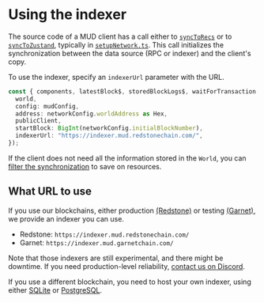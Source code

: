 
# Using the indexer

The source code of a MUD client has a call either to [`syncToRecs`](https://github.com/latticexyz/mud/blob/main/packages/store-sync/src/recs/syncToRecs.ts#L21-L82) or to [`syncToZustand`](https://github.com/latticexyz/mud/blob/main/packages/store-sync/src/zustand/syncToZustand.ts#L33-L74), typically in [`setupNetwork.ts`](https://github.com/latticexyz/mud/blob/main/templates/react/packages/client/src/mud/setupNetwork.ts#L74-L79).
This call initializes the synchronization between the data source (RPC or indexer) and the client's copy.

To use the indexer, specify an `indexerUrl` parameter with the URL.

<CollapseCode>

```ts {7}
const { components, latestBlock$, storedBlockLogs$, waitForTransaction } = await syncToRecs({
  world,
  config: mudConfig,
  address: networkConfig.worldAddress as Hex,
  publicClient,
  startBlock: BigInt(networkConfig.initialBlockNumber),
  indexerUrl: "https://indexer.mud.redstonechain.com/",
});
```

</CollapseCode>

If the client does not need all the information stored in the `World`, you can [filter the synchronization](/guides/hello-world/filter-sync) to save on resources.

## What URL to use

If you use our blockchains, either production [(Redstone)](https://redstone.xyz/docs/network-info) or testing [(Garnet)](https://garnetchain.com/docs/network-info), we provide an indexer you can use.

- Redstone: `https://indexer.mud.redstonechain.com/`
- Garnet: `https://indexer.mud.garnetchain.com/`

Note that those indexers are still experimental, and there might be downtime.
If you need production-level reliability, [contact us on Discord](https://lattice.xyz/discord).

If you use a different blockchain, you need to host your own indexer, using either [SQLite](sqlite-indexer) or [PostgreSQL](postgresql-indexer).
